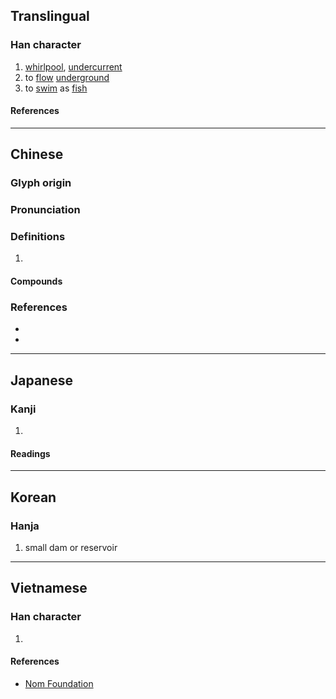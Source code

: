 {{character info/new}}
==Translingual==

===Han character===
{{Han char|rn=85|rad=水|as=06|sn=9|four=33134|canj=EOIK|ids=⿰氵伏}}

# [[whirlpool]], [[undercurrent]]
# to [[flow]] [[underground]]
# to [[swim]] as [[fish]]

====References====
{{Han ref|kx=0620.040|dkj=17373|dj=1015.080|hdz=31609.040|uh=6D11}}

----

==Chinese==
{{zh-forms}}

===Glyph origin===
{{Han etym}}

===Pronunciation===
{{zh-pron
|m=fú,fù
|c=fu3,fuk6
|mc=y
|oc=y
|cat=n,v
}}

===Definitions===
{{zh-hanzi}}

# {{rfdef|zh}}

====Compounds====
{{zh-der|洄洑|洑上水|洑水}}

===References===
* {{R:twedu|B02092}}
* {{R:yue:Hanzi}}

----

==Japanese==

===Kanji===
{{ja-kanji|grade=|rs=水06}}

# {{defn|lang=ja|sort=水06}}

====Readings====
{{ja-readings
|on=ふく, ぶく
}}

----

==Korean==

===Hanja===
{{ko-hanja|보}}

# small dam or reservoir

----

==Vietnamese==

===Han character===
{{vi-readings|rs=水06|reading=phục}}

# {{defn|lang=vi|sort=水06}}

====References====
* [http://nomfoundation.org/common/nom_details.php?codepoint=6d11 Nom Foundation]